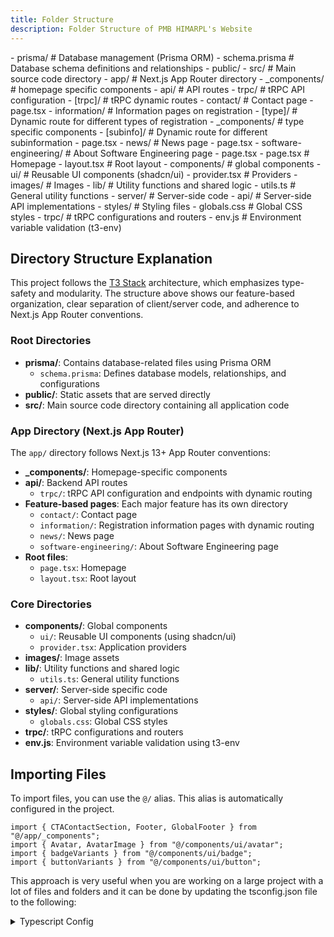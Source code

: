 ```yaml
---
title: Folder Structure
description: Folder Structure of PMB HIMARPL's Website
---
```



<FileTree>
- prisma/ # Database management (Prisma ORM)
  - schema.prisma # Database schema definitions and relationships
- public/
- src/ # Main source code directory
  - app/ # Next.js App Router directory
    - _components/ # homepage specific components
    - api/ # API routes
      - trpc/ # tRPC API configuration
        - [trpc]/ # tRPC dynamic routes
    - contact/ # Contact page
      - page.tsx
    - information/ # Information pages on registration
      - [type]/ # Dynamic route for different types of registration
        - _components/ # type specific components
        - [subinfo]/ # Dynamic route for different subinformation
          - page.tsx
    - news/ # News page
      - page.tsx
    - software-engineering/ # About Software Engineering page
      - page.tsx
    - page.tsx # Homepage
    - layout.tsx # Root layout
  - components/ # global components
    - ui/ # Reusable UI components (shadcn/ui)
    - provider.tsx # Providers
  - images/ # Images
  - lib/ # Utility functions and shared logic
    - utils.ts # General utility functions
  - server/ # Server-side code
    - api/ # Server-side API implementations
  - styles/ # Styling files
    - globals.css # Global CSS styles
  - trpc/ # tRPC configurations and routers
  - env.js # Environment variable validation (t3-env)
</FileTree>

## Directory Structure Explanation

This project follows the [T3 Stack](https://create.t3.gg/) architecture, which emphasizes type-safety and modularity. The structure above shows our feature-based organization, clear separation of client/server code, and adherence to Next.js App Router conventions.

### Root Directories

- **prisma/**: Contains database-related files using Prisma ORM
  - `schema.prisma`: Defines database models, relationships, and configurations
- **public/**: Static assets that are served directly
- **src/**: Main source code directory containing all application code

### App Directory (Next.js App Router)

The `app/` directory follows Next.js 13+ App Router conventions:

- **_components/**: Homepage-specific components
- **api/**: Backend API routes
  - `trpc/`: tRPC API configuration and endpoints with dynamic routing
- **Feature-based pages**: Each major feature has its own directory
  - `contact/`: Contact page
  - `information/`: Registration information pages with dynamic routing
  - `news/`: News page
  - `software-engineering/`: About Software Engineering page
- **Root files**: 
  - `page.tsx`: Homepage
  - `layout.tsx`: Root layout

### Core Directories

- **components/**: Global components
  - `ui/`: Reusable UI components (using shadcn/ui)
  - `provider.tsx`: Application providers
- **images/**: Image assets
- **lib/**: Utility functions and shared logic
  - `utils.ts`: General utility functions
- **server/**: Server-side specific code
  - `api/`: Server-side API implementations
- **styles/**: Global styling configurations
  - `globals.css`: Global CSS styles
- **trpc/**: tRPC configurations and routers
- **env.js**: Environment variable validation using t3-env

## Importing Files

To import files, you can use the `@/` alias. This alias is automatically configured in the project.

```tsx title="src/app/news/page.tsx"
import { CTAContactSection, Footer, GlobalFooter } from "@/app/_components";
import { Avatar, AvatarImage } from "@/components/ui/avatar";
import { badgeVariants } from "@/components/ui/badge";
import { buttonVariants } from "@/components/ui/button";
```

This approach is very useful when you are working on a large project with a lot of files and folders and it can be done by updating the tsconfig.json file to the following:

<details>
<summary>Typescript Config</summary>

```diff lang="json" title="tsconfig.json" 
{
  "compilerOptions": {
    /* Base Options: */
    "esModuleInterop": true,
    "skipLibCheck": true,
    "target": "es2022",
    "allowJs": true,
    "resolveJsonModule": true,
    "moduleDetection": "force",
    "isolatedModules": true,

    /* Strictness */
    "strict": true,
    "noUncheckedIndexedAccess": true,
    "checkJs": true,

    /* Bundled projects */
    "lib": ["dom", "dom.iterable", "ES2022"],
    "noEmit": true,
    "module": "ESNext",
    "moduleResolution": "Bundler",
    "jsx": "preserve",
    "plugins": [{ "name": "next" }],
    "incremental": true,

    /* Path Aliases */
    "baseUrl": ".",
+    "paths": {
+      "@/*": ["./src/*"]
+    }
  },
  "include": [
    ".eslintrc.cjs",
    "next-env.d.ts",
    "**/*.ts",
    "**/*.tsx",
    "**/*.cjs",
    "**/*.js",
    ".next/types/**/*.ts"
  ],
  "exclude": ["node_modules", "lint-staged.config.js", "commitlint.config.js"]
}
```
</details>
